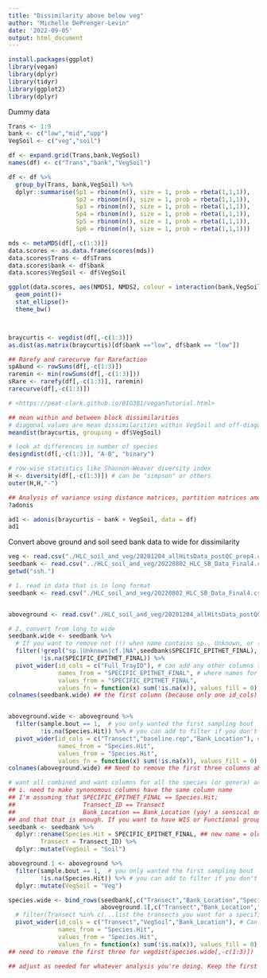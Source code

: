```yaml
---
title: "Dissimilarity above below veg"
author: "Michelle DePrenger-Levin"
date: '2022-09-05'
output: html_document
---
```


```r

install.packages(ggplot)
library(vegan)
library(dplyr)
library(tidyr)
library(ggplot2)
library(dplyr)
```

Dummy data
```r
Trans <- 1:9
bank <- c("low","mid","upp")
VegSoil <- c("veg","soil")

df <- expand.grid(Trans,bank,VegSoil)
names(df) <- c("Trans","bank","VegSoil")

df <- df %>%
  group_by(Trans, bank,VegSoil) %>%
  dplyr::summarise(Sp1 = rbinom(n(), size = 1, prob = rbeta(1,1,1)),
                   Sp2 = rbinom(n(), size = 1, prob = rbeta(1,1,1)),
                   Sp3 = rbinom(n(), size = 1, prob = rbeta(1,1,1)),
                   Sp4 = rbinom(n(), size = 1, prob = rbeta(1,1,1)),
                   Sp5 = rbinom(n(), size = 1, prob = rbeta(1,1,1)),
                   Sp6 = rbinom(n(), size = 1, prob = rbeta(1,1,1)))

mds <- metaMDS(df[,-c(1:3)])
data.scores <- as.data.frame(scores(mds))
data.scores$Trans <- df$Trans
data.scores$bank <- df$bank
data.scores$VegSoil <- df$VegSoil

ggplot(data.scores, aes(NMDS1, NMDS2, colour = interaction(bank,VegSoil))) +
  geom_point()+
  stat_ellipse()+
  theme_bw()



braycurtis <- vegdist(df[,-c(1:3)])
as.dist(as.matrix(braycurtis)[df$bank =="low", df$bank == "low"])

## Rarefy and rarecurve for Rarefaction
spAbund <- rowSums(df[,-c(1:3)])
raremin <- min(rowSums(df[,-c(1:3)]))
sRare <- rarefy(df[,-c(1:3)], raremin)
rarecurve(df[,-c(1:3)])

# <https://peat-clark.github.io/BIO381/veganTutorial.html>

## mean within and between block dissimilarities
# diagonal values are mean dissimilarities within VegSoil and off-diagonal mean dissimilarities between different Veg and Soil 
meandist(braycurtis, grouping = df$VegSoil)

# look at differences in number of species
designdist(df[,-c(1:3)], "A-B", "binary")

# row-wise statistics like Shannon-Weaver diversity index
H <- diversity(df[,-c(1:3)]) # can be "simpson" or others
outer(H,H,"-")

## Analysis of variance using distance matrices, partition matrices among sources of variation and fitting linear models
?adonis

ad1 <- adonis(braycurtis ~ bank + VegSoil, data = df)
ad1


```


Convert above ground and soil seed bank data to wide for dissimilarity 
```r

veg <- read.csv("./HLC_soil_and_veg/20201204_allHitsData_postQC_prep4.csv")
seedbank <- read.csv("../HLC_soil_and_veg/20220802_HLC_SB_Data_Final4.csv")
getwd("ssh.")

# 1. read in data that is in long format
seedbank <- read.csv("./HLC_soil_and_veg/20220802_HLC_SB_Data_Final4.csv")


aboveground <- read.csv("./HLC_soil_and_veg/20201204_allHitsData_postQC_prep4.csv")

# 2. convert from long to wide
seedbank.wide <- seedbank %>%
  # If you want to remove not (!) when name contains sp., Unknown, or (|) cf. or if NA
  filter(!grepl("sp.|Unknown|cf.|NA",seedbank$SPECIFIC_EPITHET_FINAL),
         !is.na(SPECIFIC_EPITHET_FINAL)) %>%
  pivot_wider(id_cols = c("Full_TrayID"), # can add any other columns that add unique information to set
              names_from = "SPECIFIC_EPITHET_FINAL", # where names for columns come from
              values_from = "SPECIFIC_EPITHET_FINAL",
              values_fn = function(x) sum(!is.na(x)), values_fill = 0) # function to return a count of times the value appeared (and wasn't NA), fill in any others with 0
colnames(seedbank.wide) ## the first column (because only one id_cols) needs to be removed to make the dist matrix seedbank.wide[,-1]


aboveground.wide <- aboveground %>%
  filter(sample.bout == 1,  # you only wanted the first sampling bout
         !is.na(Species.Hit)) %>% # you can add to filter if you don't want the just genus ones 
  pivot_wider(id_cols = c("Transect","baseline.rep","Bank_Location"), # Can add or remove from all the columns that unique identify a transect
              names_from = "Species.Hit",
              values_from = "Species.Hit",
              values_fn = function(x) sum(!is.na(x)), values_fill = 0)
colnames(aboveground.wide) ## Need to remove the first three columns aboveground.wide[,-c(1:3)]

# want all combined and want columns for all the species (or genera) across both
## i. need to make synonomous columns have the same column name 
## I'm assuming that SPECIFIC_EPITHET_FINAL == Species.Hit;
##                   Transect_ID == Transect
##                   Bank_Location == Bank_Location (yay! a sensical one)
## and that that is enough. If you want to have WIS or Functional group or others, follow the same pattern
seedbank <- seedbank %>%
  dplyr::rename(Species.Hit = SPECIFIC_EPITHET_FINAL, ## new name = old name
         Transect = Transect_ID) %>%
  dplyr::mutate(VegSoil = "Soil")

aboveground.1 <- aboveground %>%
  filter(sample.bout == 1,  # you only wanted the first sampling bout
         !is.na(Species.Hit)) %>% # you can add to filter if you don't want the just genus ones 
  dplyr::mutate(VegSoil = "Veg")

species.wide <- bind_rows(seedbank[,c("Transect","Bank_Location","Species.Hit","VegSoil")],
                          aboveground.1[,c("Transect","Bank_Location","Species.Hit","VegSoil")]) %>%
  # filter(Transect %in% c(...list the transects you want for a specific comparison...), VegSoil = "Veg") %>% ## for whatever subsets you want for any given analysis
  pivot_wider(id_cols = c("Transect","VegSoil","Bank_Location"), # Can add or remove from all the columns that unique identify a transect
              names_from = "Species.Hit",
              values_from = "Species.Hit",
              values_fn = function(x) sum(!is.na(x)), values_fill = 0)
## need to remove the first three for vegdist(species.wide[,-c(1:3)]) 

## adjust as needed for whatever analysis you're doing. Keep the first three columns as a data.frame (or tibble) because you'll need them for group arguments

```


